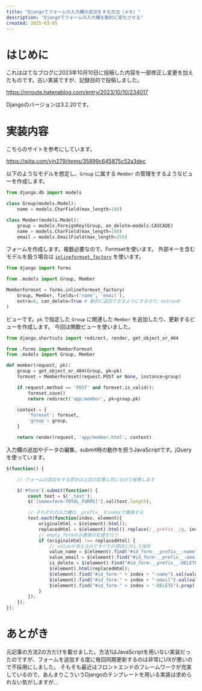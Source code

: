 ```yaml
---
title: "Djangoでフォームの入力欄の追加をする方法（メモ）"
description: "Djangoでフォームの入力欄を動的に変化させる"
created: 2025-03-05
---
```


# はじめに

これははてなブログに2023年10月10日に投稿した内容を一部修正し変更を加えたものです。古い実装ですが、記録目的で投稿しました。

https://nrroute.hatenablog.com/entry/2023/10/10/234017

Djangoのバージョンは3.2.20です。

# 実装内容
こちらのサイトを参考にしています。

https://qiita.com/yjn279/items/35899c645875c52a3dec

以下のようなモデルを想定し、`Group` に属する `Member` の管理をするようなビューを作成します。

```python title="models.py"
from django.db import models

class Group(models.Model):
    name = models.CharField(max_length=100)

class Member(models.Model):
    group = models.ForeignKey(Group, on_delete=models.CASCADE)
    name = models.CharField(max_length=100)
    email = models.EmailField(max_length=255)
```

フォームを作成します。複数必要なので、Formsetを使います。
外部キーを含むモデルを扱う場合は [`inlineformset_factory`](https://docs.djangoproject.com/en/5.1/topics/forms/modelforms/#inline-formsets) を使います。

```python title="forms.py"
from django import forms

from .models import Group, Member

MemberFormset = forms.inlineformset_factory(
    Group, Member, fields=('name', 'email'),
    extra=0, can_delete=True # 動的に追加できるようにするので、extra=0
)
```

ビューです。`pk` で指定した `Group` に関連した `Member` を追加したり、更新するビューを作成します。
今回は関数ビューを使いました。

```python title="views.py"
from django.shortcuts import redirect, render, get_object_or_404

from .forms import MemberFormset
from .models import Group, Member

def member(request, pk):
    group = get_object_or_404(Group, pk=pk)
    formset = MemberFormset(request.POST or None, instance=group)

    if request.method == 'POST' and formset.is_valid():
        formset.save()
        return redirect('app:member', pk=group.pk)

    context = {
        'formset': formset,
        'group': group,
    }

    return render(request, 'app/member.html', context)
```

入力欄の追加やデータの編集、submit時の動作を担うJavaScriptです。jQueryを使っています。

```javascript title="script.js"
$(function() {

    // フォームの追加をする部分は上記の記事と同じなので省略します

    $('#form').submit(function() {
        const text = $('.text');
        $('[name=form-TOTAL_FORMS]').val(text.length);

        // それぞれの入力欄の__prefix__をindexで置換する
        text.each(function(index, element){
            originalHtml = $(element).html();
            replacedHtml = $(element).html().replace(/__prefix__/g, index);
            // empty_formのみ置換の処理を行う
            if (originalHtml !== replacedHtml) {
                // valueが消えるのですべての項目に対して保存
                value_name = $(element).find("#id_form-__prefix__-name").val();
                value_email = $(element).find("#id_form-__prefix__-email").val();
                is_delete = $(element).find("#id_form-__prefix__-DELETE").prop('checked');
                $(element).html(replacedHtml);
                $(element).find("#id_form-" + index + "-name").val(value_name);
                $(element).find("#id_form-" + index + "-email").val(value_email);
                $(element).find("#id_form-" + index + "-DELETE").prop('checked', is_delete);
            }
        });
    });
});
```

# あとがき
元記事の方法2の方だけを載せました。方法1はJavaScriptを用いない実装だったのですが、フォームを追加する度に毎回同期更新するのは非常にUXが悪いので不採用にしました。
そもそも最近はフロントエンドのフレームワークが充実しているので、あんまりこういうDjangoのテンプレートを用いる実装は求められない気がしますが…
